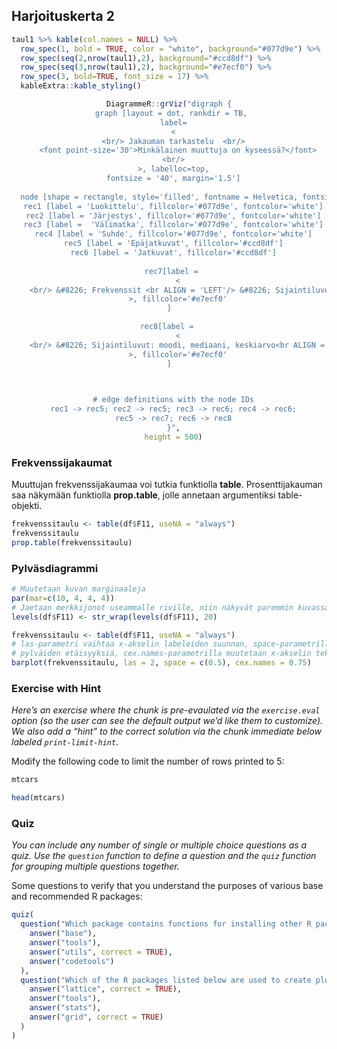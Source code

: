 ## Harjoituskerta 2

```r
taul1 %>% kable(col.names = NULL) %>% 
  row_spec(1, bold = TRUE, color = "white", background="#077d9e") %>% 
  row_spec(seq(2,nrow(taul1),2), background="#ccd8df") %>% 
  row_spec(seq(3,nrow(taul1),2), background="#e7ecf0") %>% 
  row_spec(3, bold=TRUE, font_size = 17) %>% 
  kableExtra::kable_styling()
```


<center>

```r
DiagrammeR::grViz("digraph {
  graph [layout = dot, rankdir = TB, 
  label=
  <
  <br/> Jakauman tarkastelu  <br/>
    <font point-size='30'>Minkälainen muuttuja on kyseessä?</font>
  <br/>
  >, labelloc=top,
  fontsize = '40', margin='1.5']
  
  node [shape = rectangle, style='filled', fontname = Helvetica, fontsize = '20']        
  rec1 [label = 'Luokittelu', fillcolor='#077d9e', fontcolor='white']
  rec2 [label = 'Järjestys', fillcolor='#077d9e', fontcolor='white']
  rec3 [label =  'Välimatka', fillcolor='#077d9e', fontcolor='white']
  rec4 [label = 'Suhde', fillcolor='#077d9e', fontcolor='white']
  rec5 [label = 'Epäjatkuvat', fillcolor='#ccd8df']
  rec6 [label = 'Jatkuvat', fillcolor='#ccd8df']
  
  rec7[label = 
    <
    <br/> &#8226; Frekvenssit <br ALIGN = 'LEFT'/> &#8226; Sijaintiluvut: moodi, mediaani<br ALIGN = 'LEFT'/> &#8226; Pylväsdiagrammi <br ALIGN = 'LEFT' />
    >, fillcolor='#e7ecf0'
]

rec8[label = 
    <
    <br/> &#8226; Sijaintiluvut: moodi, mediaani, keskiarvo<br ALIGN = 'LEFT'/> &#8226; Hajontaluvut: vaihteluväli, keskihajonta, vinous, huipukkuus<br ALIGN = 'LEFT'/> &#8226; Histogrammi <br ALIGN = 'LEFT' />
    >, fillcolor='#e7ecf0'
]


  
  # edge definitions with the node IDs
  rec1 -> rec5; rec2 -> rec5; rec3 -> rec6; rec4 -> rec6;
  rec5 -> rec7; rec6 -> rec8
  }",
  height = 500)
```

</center>

### Frekvenssijakaumat

Muuttujan frekvenssijakaumaa voi tutkia funktiolla **table**. Prosenttijakauman saa
näkymään funktiolla **prop.table**, jolle annetaan argumentiksi table-objekti.

```r
frekvenssitaulu <- table(df$F11, useNA = "always")
frekvenssitaulu
prop.table(frekvenssitaulu)

```

### Pylväsdiagrammi

```r
# Muutetaan kuvan marginaaleja
par(mar=c(10, 4, 4, 4))
# Jaetaan merkkijonot useammalle riville, niin näkyvät paremmin kuvassa
levels(df$F11) <- str_wrap(levels(df$F11), 20)

frekvenssitaulu <- table(df$F11, useNA = "always")
# las-parametri vaihtaa x-akselin labeleiden suunnan, space-parametrilla muutetaan
# pylväiden etäisyyksiä, cex.names-parametrilla muutetaan x-akselin tekstin kokoa
barplot(frekvenssitaulu, las = 2, space = c(0.5), cex.names = 0.75)
```


### Exercise with Hint

*Here's an exercise where the chunk is pre-evaulated via the `exercise.eval` option (so the user can see the default output we'd like them to customize). We also add a "hint" to the correct solution via the chunk immediate below labeled `print-limit-hint`.*

Modify the following code to limit the number of rows printed to 5:

```r
mtcars
```

```r
head(mtcars)
```

### Quiz

*You can include any number of single or multiple choice questions as a quiz. Use the `question` function to define a question and the `quiz` function for grouping multiple questions together.*

Some questions to verify that you understand the purposes of various base and recommended R packages:

```r
quiz(
  question("Which package contains functions for installing other R packages?",
    answer("base"),
    answer("tools"),
    answer("utils", correct = TRUE),
    answer("codetools")
  ),
  question("Which of the R packages listed below are used to create plots?",
    answer("lattice", correct = TRUE),
    answer("tools"),
    answer("stats"),
    answer("grid", correct = TRUE)
  )
)
```
